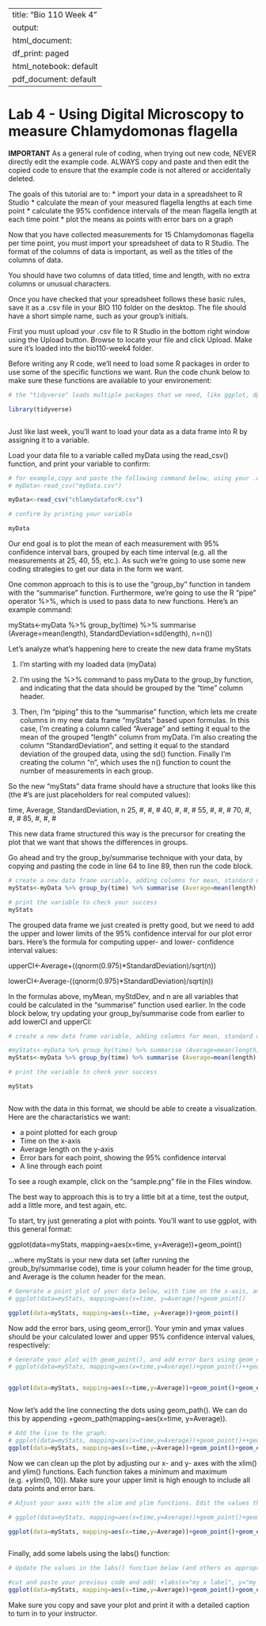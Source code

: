 
---
title: "Bio 110 Week 4"
output:
  html_document:
    df_print: paged
  html_notebook: default
  pdf_document: default
---


# Lab 4 - Using Digital Microscopy to measure Chlamydomonas flagella

**IMPORTANT** As a general rule of coding, when trying out new code, NEVER directly edit the example code.  ALWAYS copy and paste and then edit the copied code to ensure that the example code is not altered or accidentally deleted.

The goals of this tutorial are to:
* import your data in a spreadsheet to R Studio
* calculate the mean of your measured flagella lengths at each time point
* calculate the 95% confidence intervals of the mean flagella length at each time point
* plot the means as points with error bars on a graph

Now that you have collected measurements for 15 Chlamydomonas flagella per time point, you must import your spreadsheet of data to R Studio. The format of the columns of data is important, as well as the titles of the columns of data. 

You should have two columns of data titled, time and length, with no extra columns or unusual characters.

Once you have checked that your spreadsheet follows these basic rules, save it as a .csv file in your BIO 110 folder on the desktop. The file should have a short simple name, such as your group's initials. 

First you must upload your .csv file to R Studio in the bottom right window using the Upload button.  Browse to locate your file and click Upload.  Make sure it's loaded into the bio110-week4 folder.

Before writing any R code, we'll need to load some R packages in order to use some of the specific functions we want.  Run the code chunk below to make sure these functions are available to your environement:

```r

# the "tidyverse" loads multiple packages that we need, like ggplot, dplyr, and readr

library(tidyverse)



```
 

Just like last week, you'll want to load your data as a data frame into R by assigning it to a variable. 

Load your data file to a variable called myData using the read_csv() function, and print your variable to confirm:

```r
# for example,copy and paste the following command below, using your .csv file name in "":
# myData<-read_csv("myData.csv")

myData<-read_csv("chlamydataforR.csv")

# confirm by printing your variable

myData

```


Our end goal is to plot the mean of each measurement with 95% confidence interval bars, grouped by each time interval (e.g. all the measurements at 25, 40, 55, etc.). As such we're going to use some new coding strategies to get our data in the form we want. 

One common approach to this is to use the "group_by" function in tandem with the "summarise" function. Furthermore, we're going to use the R "pipe" operator %>%, which is used to pass data to new functions. Here's an example command:

myStats<-myData %>% group_by(time) %>% summarise (Average=mean(length), StandardDeviation=sd(length), n=n())

Let's analyze what's happening here to create the new data frame myStats

1) I'm starting with my loaded data (myData)

2) I'm using the %>% command to pass myData to the group_by function, and indicating that the data should be grouped by the "time" column header.

3) Then, I'm "piping" this to the "summarise" function, which lets me create columns in my new data frame "myStats" based upon formulas. In this case, I'm creating a column called "Average" and setting it equal to the mean of the grouped "length" column from myData. I'm also creating the column "StandardDeviation", and setting it equal to the standard deviation of the grouped data, using the sd() function. Finally I'm creating the column "n", which uses the n() function to count the number of measurements in each group.

So the new "myStats" data frame should have a structure that looks like this (the #'s are just placeholders for real computed values):

time, Average, StandardDeviation, n
25, #, #, #
40, #, #, #
55, #, #, #
70, #, #, #
85, #, #, #

This new data frame structured this way is the precursor for creating the plot that we want that shows the differences in groups.

Go ahead and try the group_by/summarise technique with your data, by copying and pasting the code in line 64 to line 89, then run the code block.

```r
# create a new data frame variable, adding columns for mean, standard deviation, and number of measurements 
myStats<-myData %>% group_by(time) %>% summarise (Average=mean(length), StandardDeviation=sd(length), n=n())

# print the variable to check your success
myStats

```


The grouped data frame we just created is pretty good, but we need to add the upper and lower limits of the 95% confidence interval for our plot error bars. Here's the formula for computing upper- and lower- confidence interval values:

upperCI<-Average+((qnorm(0.975)*StandardDeviation)/sqrt(n))

lowerCI<-Average-((qnorm(0.975)*StandardDeviation)/sqrt(n))

In the formulas above, myMean, myStdDev, and n are all variables that could be calculated in the "summarise" function used earlier. In the code block below, try updating your group_by/summarise code from earlier to add lowerCI and upperCI:




```r

# create a new data frame variable, adding columns for mean, standard deviation, number of measurements, upperCI, and lowerCI

#myStats<-myData %>% group_by(time) %>% summarise (Average=mean(length), StandardDeviation=sd(length), n=n(), lowerCI<-Average-((qnorm(0.975)*StandardDeviation)/sqrt(n)), upperCI<-Average+((qnorm(0.975)*StandardDeviation)/sqrt(n)))
myStats<-myData %>% group_by(time) %>% summarise (Average=mean(length), StandardDeviation=sd(length), n=n(), lowerCI<-Average-((qnorm(0.975)*StandardDeviation)/sqrt(n)), upperCI<-Average+((qnorm(0.975)*StandardDeviation)/sqrt(n)))

# print the variable to check your success

myStats



```




Now with the data in this format, we should be able to create a visualization. Here are the charactaristics we want:

* a point plotted for each group
* Time on the x-axis
* Average length on the y-axis
* Error bars for each point, showing the 95% confidence interval
* A line through each point

To see a rough example, click on the "sample.png" file in the Files window.

The best way to approach this is to try a little bit at a time, test the output, add a little more, and test again, etc.

To start, try just generating a plot with points. You'll want to use ggplot, with this general format:


ggplot(data=myStats, mapping=aes(x=time, y=Average))+geom_point()

...where myStats is your new data set (after running the groub_by/summarise code), time is your column header for the time group, and Average is the column header for the mean.


```r

# Generate a point plot of your data below, with time on the x-axis, and average on the y-axis, using geom_point()
# ggplot(data=myStats, mapping=aes(x=time, y=Average))+geom_point()

ggplot(data=myStats, mapping=aes(x=time, y=Average))+geom_point()


```


Now add the error bars, using geom_error(). Your ymin and ymax values should be your calculated lower and upper 95% confidence interval values, respectively:

```r

# Generate your plot with geom_point(), and add error bars using geom_errorbar() 
# ggplot(data=myStats, mapping=aes(x=time,y=Average))+geom_point()++geom_errorbar(mapping=aes(ymin=lowerCI, ymax=upperCI), width=5)


ggplot(data=myStats, mapping=aes(x=time,y=Average))+geom_point()+geom_errorbar(mapping=aes(ymin=lowerCI, ymax=upperCI), width=5)



```


Now let's add the line connecting the dots using geom_path(). We can do this by appending  +geom_path(mapping=aes(x=time, y=Average)). 

```r

# Add the line to the graph:
# ggplot(data=myStats, mapping=aes(x=time,y=Average))+geom_point()++geom_errorbar(mapping=aes(ymin=lowerCI, ymax=upperCI), width=5)+geom_path(mapping=aes(x=time, y=Average))
ggplot(data=myStats, mapping=aes(x=time,y=Average))+geom_point()+geom_errorbar(mapping=aes(ymin=lowerCI, ymax=upperCI), width=5)+geom_path(mapping=aes(x=time, y=Average))


```


Now we can clean up the plot by adjusting our x- and y- axes with the xlim() and ylim() functions. Each function takes a minimum and maximum (e.g. +ylim(0, 10)).  Make sure your upper limit is high enough to include all data points and error bars.

```r

# Adjust your axes with the xlim and ylim functions. Edit the values those functions below to improve your plot.

# ggplot(data=myStats, mapping=aes(x=time,y=Average))+geom_point()+geom_errorbar(mapping=aes(ymin=lowerCI, ymax=upperCI), width=5)+geom_path(mapping=aes(x=time,y=Average))+xlim(0,100)+ylim(0,10)

ggplot(data=myStats, mapping=aes(x=time,y=Average))+geom_point()+geom_errorbar(mapping=aes(ymin=lowerCI, ymax=upperCI),width=5)+geom_path(mapping=aes(x=time,y=Average))+xlim(0,90)+ylim(0,8)



```


Finally, add some labels using the labs() function:

```r

# Update the values in the labs() function below (and others as appropriate)

#cut and paste your previous code and add: +labs(x="my x label", y="my y axis label") filling in the appropriate labels for your axes
ggplot(data=myStats, mapping=aes(x=time,y=Average))+geom_point()+geom_errorbar(mapping=aes(ymin=lowerCI, ymax=upperCI),width=5)+geom_path(mapping=aes(x=time,y=Average))+xlim(0,90)+ylim(0,8)+labs(x="time in minutes", y="flagella length in micrometers")

```





Make sure you copy and save your plot and print it with a detailed caption to turn in to your instructor.

